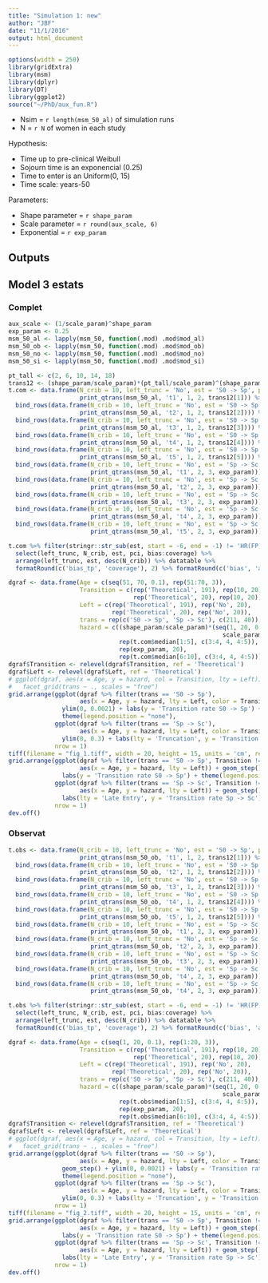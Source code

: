 ```yaml
---
title: "Simulation 1: new"
author: "JBF"
date: "11/1/2016"
output: html_document
---
```


```r
options(width = 250)
library(gridExtra)
library(msm)
library(dplyr)
library(DT)
library(ggplot2)
source("~/PhD/aux_fun.R")
```

* Nsim = `r length(msm_50_al)` of simulation runs
* N = `r N` of women in each study

Hypothesis:

* Time up to pre-clinical Weibull
* Sojourn time is an exponencial (0.25)
* Time to enter is an Uniform(0, 15)
* Time scale: years-50

Parameters:

* Shape parameter = `r shape_param`
* Scale parameter = `r round(aux_scale, 6)`
* Exponential = `r exp_param`

## Outputs
## Model 3 estats
### Complet
```r
aux_scale <- (1/scale_param)^shape_param
exp_param <- 0.25
msm_50_al <- lapply(msm_50, function(.mod) .mod$mod_al)
msm_50_ob <- lapply(msm_50, function(.mod) .mod$mod_ob)
msm_50_no <- lapply(msm_50, function(.mod) .mod$mod_no)
msm_50_si <- lapply(msm_50, function(.mod) .mod$mod_si)

pt_tall <- c(2, 6, 10, 14, 18)
trans12 <- (shape_param/scale_param)*(pt_tall/scale_param)^(shape_param - 1)
t.com <- data.frame(N_crib = 10, left_trunc = 'No', est = 'S0 -> Sp', pci = '[-Inf, 4)',
                    print_qtrans(msm_50_al, 't1', 1, 2, trans12[1])) %>%
  bind_rows(data.frame(N_crib = 10, left_trunc = 'No', est = 'S0 -> Sp', pci = '[04, 08)',
                    print_qtrans(msm_50_al, 't2', 1, 2, trans12[2]))) %>%
  bind_rows(data.frame(N_crib = 10, left_trunc = 'No', est = 'S0 -> Sp', pci = '[08, 12)',
                    print_qtrans(msm_50_al, 't3', 1, 2, trans12[3]))) %>%
  bind_rows(data.frame(N_crib = 10, left_trunc = 'No', est = 'S0 -> Sp', pci = '[12, 16)',
                    print_qtrans(msm_50_al, 't4', 1, 2, trans12[4]))) %>%
  bind_rows(data.frame(N_crib = 10, left_trunc = 'No', est = 'S0 -> Sp', pci = '[16, Inf)',
                    print_qtrans(msm_50_al, 't5', 1, 2, trans12[5]))) %>%
  bind_rows(data.frame(N_crib = 10, left_trunc = 'No', est = 'Sp -> Sc', pci = '[-Inf, 4)',
                       print_qtrans(msm_50_al, 't1', 2, 3, exp_param))) %>%
  bind_rows(data.frame(N_crib = 10, left_trunc = 'No', est = 'Sp -> Sc', pci = '[04, 08)',
                       print_qtrans(msm_50_al, 't2', 2, 3, exp_param))) %>%
  bind_rows(data.frame(N_crib = 10, left_trunc = 'No', est = 'Sp -> Sc', pci = '[08, 12)',
                       print_qtrans(msm_50_al, 't3', 2, 3, exp_param))) %>%
  bind_rows(data.frame(N_crib = 10, left_trunc = 'No', est = 'Sp -> Sc', pci = '[12, 16)',
                       print_qtrans(msm_50_al, 't4', 2, 3, exp_param))) %>%
  bind_rows(data.frame(N_crib = 10, left_trunc = 'No', est = 'Sp -> Sc', pci = '[16, Inf)',
                       print_qtrans(msm_50_al, 't5', 2, 3, exp_param)))

t.com %>% filter(stringr::str_sub(est, start = -6, end = -1) != 'HR(FP)') %>%
  select(left_trunc, N_crib, est, pci, bias:coverage) %>% 
  arrange(left_trunc, est, desc(N_crib)) %>% datatable %>%
  formatRound(c('bias_tp', 'coverage'), 2) %>% formatRound(c('bias', 'accuracy'), 4)

dgraf <- data.frame(Age = c(seq(51, 70, 0.1), rep(51:70, 3)),
                    Transition = c(rep('Theoretical', 191), rep(10, 20),
                                   rep('Theoretical', 20), rep(10, 20)),
                    Left = c(rep('Theoretical', 191), rep('No', 20),
                             rep('Theoretical', 20), rep('No', 20)),
                    trans = rep(c('S0 -> Sp', 'Sp -> Sc'), c(211, 40)),
                    hazard = c((shape_param/scale_param)*(seq(1, 20, 0.1)/
                                                            scale_param)^(shape_param - 1),
                               rep(t.com$median[1:5], c(3:4, 4, 4:5)),
                               rep(exp_param, 20),
                               rep(t.com$median[6:10], c(3:4, 4, 4:5))))
dgraf$Transition <- relevel(dgraf$Transition, ref = 'Theoretical')
dgraf$Left <- relevel(dgraf$Left, ref = 'Theoretical')
# ggplot(dgraf, aes(x = Age, y = hazard, col = Transition, lty = Left)) + geom_step() + 
#   facet_grid(trans ~ ., scales = "free")
grid.arrange(ggplot(dgraf %>% filter(trans == 'S0 -> Sp'),
                    aes(x = Age, y = hazard, lty = Left, color = Transition)) + geom_step() +
               ylim(0, 0.0021) + labs(y = 'Transition rate S0 -> Sp') +
               theme(legend.position = "none"),
             ggplot(dgraf %>% filter(trans == 'Sp -> Sc'),
                    aes(x = Age, y = hazard, lty = Left, color = Transition)) + geom_step() +
               ylim(0, 0.3) + labs(lty = 'Truncation', y = 'Transition rate Sp -> Sc'),
             nrow = 1)
tiff(filename = "fig_1.tiff", width = 20, height = 15, units = 'cm', res = 300)
grid.arrange(ggplot(dgraf %>% filter(trans == 'S0 -> Sp', Transition != 4),
                    aes(x = Age, y = hazard, lty = Left)) + geom_step() + ylim(0, 0.0021) +
               labs(y = 'Transition rate S0 -> Sp') + theme(legend.position = "none"),
             ggplot(dgraf %>% filter(trans == 'Sp -> Sc', Transition != 4),
                    aes(x = Age, y = hazard, lty = Left)) + geom_step() + ylim(0, 0.3) +
               labs(lty = 'Late Entry', y = 'Transition rate Sp -> Sc'),
             nrow = 1)
dev.off()
```

### Observat
```r
t.obs <- data.frame(N_crib = 10, left_trunc = 'No', est = 'S0 -> Sp', pci = '[-Inf, 4)',
                    print_qtrans(msm_50_ob, 't1', 1, 2, trans12[1])) %>%
  bind_rows(data.frame(N_crib = 10, left_trunc = 'No', est = 'S0 -> Sp', pci = '[04, 08)',
                    print_qtrans(msm_50_ob, 't2', 1, 2, trans12[2]))) %>%
  bind_rows(data.frame(N_crib = 10, left_trunc = 'No', est = 'S0 -> Sp', pci = '[08, 12)',
                    print_qtrans(msm_50_ob, 't3', 1, 2, trans12[3]))) %>%
  bind_rows(data.frame(N_crib = 10, left_trunc = 'No', est = 'S0 -> Sp', pci = '[12, 16)',
                    print_qtrans(msm_50_ob, 't4', 1, 2, trans12[4]))) %>%
  bind_rows(data.frame(N_crib = 10, left_trunc = 'No', est = 'S0 -> Sp', pci = '[16, Inf)',
                    print_qtrans(msm_50_ob, 't5', 1, 2, trans12[5]))) %>%
  bind_rows(data.frame(N_crib = 10, left_trunc = 'No', est = 'Sp -> Sc', pci = '[-Inf, 4)',
                       print_qtrans(msm_50_ob, 't1', 2, 3, exp_param))) %>%
  bind_rows(data.frame(N_crib = 10, left_trunc = 'No', est = 'Sp -> Sc', pci = '[04, 08)',
                       print_qtrans(msm_50_ob, 't2', 2, 3, exp_param))) %>%
  bind_rows(data.frame(N_crib = 10, left_trunc = 'No', est = 'Sp -> Sc', pci = '[08, 12)',
                       print_qtrans(msm_50_ob, 't3', 2, 3, exp_param))) %>%
  bind_rows(data.frame(N_crib = 10, left_trunc = 'No', est = 'Sp -> Sc', pci = '[12, 16)',
                       print_qtrans(msm_50_ob, 't4', 2, 3, exp_param))) %>%
  bind_rows(data.frame(N_crib = 10, left_trunc = 'No', est = 'Sp -> Sc', pci = '[16, Inf)',
                       print_qtrans(msm_50_ob, 't4', 2, 3, exp_param)))

t.obs %>% filter(stringr::str_sub(est, start = -6, end = -1) != 'HR(FP)') %>%
  select(left_trunc, N_crib, est, pci, bias:coverage) %>% 
  arrange(left_trunc, est, desc(N_crib)) %>% datatable %>%
  formatRound(c('bias_tp', 'coverage'), 2) %>% formatRound(c('bias', 'accuracy'), 4)

dgraf <- data.frame(Age = c(seq(1, 20, 0.1), rep(1:20, 3)), 
                    Transition = c(rep('Theoretical', 191), rep(10, 20),
                                   rep('Theoretical', 20), rep(10, 20)),
                    Left = c(rep('Theoretical', 191), rep('No', 20),
                             rep('Theoretical', 20), rep('No', 20)),
                    trans = rep(c('S0 -> Sp', 'Sp -> Sc'), c(211, 40)),
                    hazard = c((shape_param/scale_param)*(seq(1, 20, 0.1)/
                                                            scale_param)^(shape_param - 1),
                               rep(t.obs$median[1:5], c(3:4, 4, 4:5)),
                               rep(exp_param, 20),
                               rep(t.obs$median[6:10], c(3:4, 4, 4:5))))
dgraf$Transition <- relevel(dgraf$Transition, ref = 'Theoretical')
dgraf$Left <- relevel(dgraf$Left, ref = 'Theoretical')
# ggplot(dgraf, aes(x = Age, y = hazard, col = Transition, lty = Left)) + geom_step() + 
#   facet_grid(trans ~ ., scales = "free")
grid.arrange(ggplot(dgraf %>% filter(trans == 'S0 -> Sp'),
                    aes(x = Age, y = hazard, lty = Left, color = Transition)) +
               geom_step() + ylim(0, 0.0021) + labs(y = 'Transition rate S0 -> Sp') +
               theme(legend.position = "none"),
             ggplot(dgraf %>% filter(trans == 'Sp -> Sc'),
                    aes(x = Age, y = hazard, lty = Left, color = Transition)) + geom_step() +
               ylim(0, 0.3) + labs(lty = 'Truncation', y = 'Transition rate Sp -> Sc'),
             nrow = 1)
tiff(filename = "fig_2.tiff", width = 20, height = 15, units = 'cm', res = 300)
grid.arrange(ggplot(dgraf %>% filter(trans == 'S0 -> Sp', Transition != 4),
                    aes(x = Age, y = hazard, lty = Left)) + geom_step() + ylim(0, 0.0021) +
               labs(y = 'Transition rate S0 -> Sp') + theme(legend.position = "none"),
             ggplot(dgraf %>% filter(trans == 'Sp -> Sc', Transition != 4),
                    aes(x = Age, y = hazard, lty = Left)) + geom_step() + ylim(0, 0.3) +
               labs(lty = 'Late Entry', y = 'Transition rate Sp -> Sc'),
             nrow = 1)
dev.off()
```
